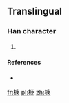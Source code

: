 ==Translingual==

===Han character===
{{Han char|rn=75|rad=木|as=08|sn=12|four=|canj=DILO}}

# {{defn|Han|sort=木08}}

====References====
* {{Han ref|kx=0537.131|hdz=21237.011|uh=6929|ud=26921}}

[[fr:椩]]
[[pl:椩]]
[[zh:椩]]